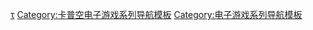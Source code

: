 {{Navbox
| name  = 魔域幽靈系列
| title = [[魔域幽靈系列]]
| listclass = hlist
| state = {{{state|autocollapse}}}

|group1 = 游戏
|list1  =
* {{le|魔域幽靈 (遊戲)|Darkstalkers: The Night Warriors|魔域幽靈}}
* {{le|魔域幽靈2|Night Warriors: Darkstalkers' Revenge}}
* {{le|魔域幽靈3|Darkstalkers 3}}

|group2 = 合輯
|list2  =
* {{le|魔域幽靈編年史：渾沌之塔|Darkstalkers Chronicle: The Chaos Tower}}
* {{le|魔域幽靈：黑暗潛行者大合集|Vampire: Darkstalkers Collection}}
* {{le|魔域幽靈復活|Darkstalkers Resurrection}}

|group3=其他媒体
|list3=
* {{le|魔域幽靈 (OVA動畫)|Night Warriors: Darkstalkers' Revenge (anime)}}
* {{le|魔域幽靈 (電視動畫)|Darkstalkers (TV series)}}
* {{le|魔域幽靈 (漫畫)|Darkstalkers (comics)}}

|group4=[[魔域幽靈系列角色列表|角色]]
|list4  =
* [[莫莉卡·安斯蘭特|莫莉卡]]
* [[菲莉西亞]]
* [[淚淚]]
* [[巴蕾塔]]
* [[傑達·多瑪|傑達]]
* [[德米特里·馬克西莫夫|德米特里]]

}}<noinclude>
{{collapsible option}}

{{DEFAULTSORT:Darkstalkers}}
[[Category:魔域幽靈系列|τ]]
[[Category:卡普空电子游戏系列导航模板]]
[[Category:电子游戏系列导航模板]]
</noinclude>